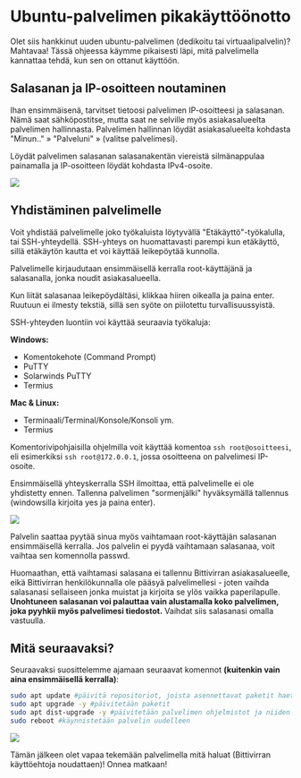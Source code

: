 # Ubuntu-palvelimen pikakäyttöönotto

Olet siis hankkinut uuden ubuntu-palvelimen (dedikoitu tai virtuaalipalvelin)? Mahtavaa! Tässä ohjeessa käymme pikaisesti läpi, mitä palvelimella kannattaa tehdä, kun sen on ottanut käyttöön.  

## Salasanan ja IP-osoitteen noutaminen​

Ihan ensimmäisenä, tarvitset tietoosi palvelimen IP-osoitteesi ja salasanan. Nämä saat sähköpostitse, mutta saat ne selville myös asiakasalueelta palvelimen hallinnasta. Palvelimen hallinnan löydät asiakasalueelta kohdasta "Minun.." » "Palveluni" » (valitse palvelimesi).  
  
Löydät palvelimen salasanan salasanakentän viereistä silmänappulaa painamalla ja IP-osoitteen löydät kohdasta IPv4-osoite.  

![](https://docs.bittivirta.fi/assets/docs/img/crisp/ip_1manl24.webp)

## Yhdistäminen palvelimelle​

Voit yhdistää palvelimelle joko työkaluista löytyvällä "Etäkäyttö"-työkalulla, tai SSH-yhteydellä. SSH-yhteys on huomattavasti parempi kun etäkäyttö, sillä etäkäytön kautta et voi käyttää leikepöytää kunnolla.  
  
Palvelimelle kirjaudutaan ensimmäisellä kerralla root-käyttäjänä ja salasanalla, jonka noudit asiakasalueella.  
  
Kun liität salasanaa leikepöydältäsi, klikkaa hiiren oikealla ja paina enter. Ruutuun ei ilmesty tekstiä, sillä sen syöte on piilotettu turvallisuussyistä.  
  
SSH-yhteyden luontiin voi käyttää seuraavia työkaluja:  
  
**Windows:**
* Komentokehote (Command Prompt)
* PuTTY
* Solarwinds PuTTY
* Termius

**Mac & Linux:**
* Terminaali/Terminal/Konsole/Konsoli ym.
* Termius

Komentorivipohjaisilla ohjelmilla voit käyttää komentoa `ssh root@osoitteesi`, eli esimerkiksi `ssh root@172.0.0.1`, jossa osoitteena on palvelimesi IP-osoite.  

Ensimmäisellä yhteyskerralla SSH ilmoittaa, että palvelimelle ei ole yhdistetty ennen. Tallenna palvelimen "sormenjälki" hyväksymällä tallennus (windowsilla kirjoita yes ja paina enter).  

![](https://docs.bittivirta.fi/assets/docs/img/crisp/22terminal_xk6lgt.webp)

Palvelin saattaa pyytää sinua myös vaihtamaan root-käyttäjän salasanan ensimmäisellä kerralla. Jos palvelin ei pyydä vaihtamaan salasanaa, voit vaihtaa sen komennolla passwd.  

Huomaathan, että vaihtamasi salasana ei tallennu Bittivirran asiakasalueelle, eikä Bittivirran henkilökunnalla ole pääsyä palvelimellesi - joten vaihda salasanasi sellaiseen jonka muistat ja kirjoita se ylös vaikka paperilapulle. **Unohtuneen salasanan voi palauttaa vain alustamalla koko palvelimen, joka pyyhkii myös palvelimesi tiedostot.** Vaihdat siis salasanasi omalla vastuulla.  
  

## Mitä seuraavaksi?​

Seuraavaksi suosittelemme ajamaan seuraavat komennot **(kuitenkin vain aina ensimmäisellä kerralla)**:  
  
```sh
sudo apt update #päivitä repositoriot, joista asennettavat paketit haetaan  
sudo apt upgrade -y #päivitetään paketit  
sudo apt dist-upgrade -y #päivitetään palvelimen ohjelmistot ja niiden riippuvuudet  
sudo reboot #käynnistetään palvelin uudelleen
```

![](https://docs.bittivirta.fi/assets/docs/img/crisp/update_4lswp.gif)

Tämän jälkeen olet vapaa tekemään palvelimella mitä haluat (Bittivirran käyttöehtoja noudattaen)! Onnea matkaan!